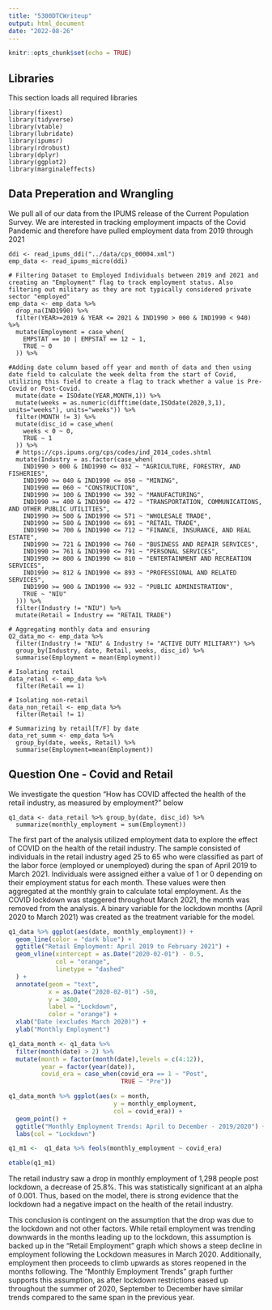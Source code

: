 ```yaml
---
title: "5300DTCWriteup"
output: html_document
date: "2022-08-26"
---
```


```r
knitr::opts_chunk$set(echo = TRUE)
```

## Libraries

This section loads all required libraries

```Libraries
library(fixest)
library(tidyverse)
library(vtable)
library(lubridate)
library(ipumsr)
library(rdrobust)
library(dplyr)
library(ggplot2)
library(marginaleffects)
```

## Data Preperation and Wrangling

We pull all of our data from the IPUMS release of the Current Population Survey. We are interested in tracking employment impacts of the Covid Pandemic and therefore have pulled employment data from 2019 through 2021

```Data
ddi <- read_ipums_ddi("../data/cps_00004.xml")
emp_data <- read_ipums_micro(ddi)

# Filtering Dataset to Employed Individuals between 2019 and 2021 and creating an "Employment" flag to track employment status. Also filtering out military as they are not typically considered private sector "employed"
emp_data <- emp_data %>% 
  drop_na(IND1990) %>%
  filter(YEAR>=2019 & YEAR <= 2021 & IND1990 > 000 & IND1990 < 940) %>%
  mutate(Employment = case_when(
    EMPSTAT == 10 | EMPSTAT == 12 ~ 1,
    TRUE ~ 0
  )) %>%
  
#Adding date column based off year and month of data and then using date field to calculate the week delta from the start of Covid, utilizing this field to create a flag to track whether a value is Pre-Covid or Post-Covid.
  mutate(date = ISOdate(YEAR,MONTH,1)) %>%
  mutate(weeks = as.numeric(difftime(date,ISOdate(2020,3,1), units="weeks"), units="weeks")) %>%
  filter(MONTH != 3) %>%
  mutate(disc_id = case_when(
    weeks < 0 ~ 0,
    TRUE ~ 1
  )) %>%
  # https://cps.ipums.org/cps/codes/ind_2014_codes.shtml
  mutate(Industry = as.factor(case_when(
    IND1990 > 000 & IND1990 <= 032 ~ "AGRICULTURE, FORESTRY, AND FISHERIES",
    IND1990 >= 040 & IND1990 <= 050 ~ "MINING",
    IND1990 == 060 ~ "CONSTRUCTION",
    IND1990 >= 100 & IND1990 <= 392 ~ "MANUFACTURING",
    IND1990 >= 400 & IND1990 <= 472 ~ "TRANSPORTATION, COMMUNICATIONS, AND OTHER PUBLIC UTILITIES",
    IND1990 >= 500 & IND1990 <= 571 ~ "WHOLESALE TRADE",
    IND1990 >= 580 & IND1990 <= 691 ~ "RETAIL TRADE",
    IND1990 >= 700 & IND1990 <= 712 ~ "FINANCE, INSURANCE, AND REAL ESTATE",
    IND1990 >= 721 & IND1990 <= 760 ~ "BUSINESS AND REPAIR SERVICES",
    IND1990 >= 761 & IND1990 <= 791 ~ "PERSONAL SERVICES",
    IND1990 >= 800 & IND1990 <= 810 ~ "ENTERTAINMENT AND RECREATION SERVICES",
    IND1990 >= 812 & IND1990 <= 893 ~ "PROFESSIONAL AND RELATED SERVICES",
    IND1990 >= 900 & IND1990 <= 932 ~ "PUBLIC ADMINISTRATION",
    TRUE ~ "NIU"
  ))) %>%
  filter(Industry != "NIU") %>%
  mutate(Retail = Industry == "RETAIL TRADE")

# Aggregating monthly data and ensuring
Q2_data_mo <- emp_data %>%
  filter(Industry != "NIU" & Industry != "ACTIVE DUTY MILITARY") %>%
  group_by(Industry, date, Retail, weeks, disc_id) %>%
  summarise(Employment = mean(Employment))

# Isolating retail
data_retail <- emp_data %>%
  filter(Retail == 1)

# Isolating non-retail
data_non_retail <- emp_data %>%
  filter(Retail != 1)

# Summarizing by retail[T/F] by date
data_ret_summ <- emp_data %>%
  group_by(date, weeks, Retail) %>%
  summarise(Employment=mean(Employment))

```

## Question One - Covid and Retail

We investigate the question "How has COVID affected the health of the retail industry, as measured by employment?" below

```Question
q1_data <- data_retail %>% group_by(date, disc_id) %>%
  summarize(monthly_employment = sum(Employment))
```

The first part of the analysis utilized employment data to explore the effect of COVID on the health of the retail industry. The sample consisted of individuals in the retail industry aged 25 to 65 who were classified as part of the labor force (employed or unemployed) during the span of April 2019 to March 2021. Individuals were assigned either a value of 1 or 0 depending on their employment status for each month. These values were then aggregated at the monthly grain to calculate total employment. As the COVID lockdown was staggered throughout March 2021, the month was removed from the analysis. A binary variable for the lockdown months (April 2020 to March 2021) was created as the treatment variable for the model.

```r
q1_data %>% ggplot(aes(date, monthly_employment)) +
  geom_line(color = "dark blue") +
  ggtitle("Retail Employment: April 2019 to February 2021") +
  geom_vline(xintercept = as.Date("2020-02-01") - 0.5,
             col = "orange",
             linetype = "dashed"
  ) +
  annotate(geom = "text",
           x = as.Date("2020-02-01") -50,
           y = 3400,
           label = "Lockdown",
           color = "orange") +
  xlab("Date (excludes March 2020)") +
  ylab("Monthly Employment")
```

```r
q1_data_month <- q1_data %>%
  filter(month(date) > 2) %>%
  mutate(month = factor(month(date),levels = c(4:12)),
         year = factor(year(date)),
         covid_era = case_when(covid_era == 1 ~ "Post",
                               TRUE ~ "Pre"))
```

```r
q1_data_month %>% ggplot(aes(x = month, 
                             y = monthly_employment,
                             col = covid_era)) +
  geom_point() + 
  ggtitle("Monthly Employment Trends: April to December - 2019/2020") +
  labs(col = "Lockdown")
```

```r
q1_m1 <-  q1_data %>% feols(monthly_employment ~ covid_era)

etable(q1_m1)
```

The retail industry saw a drop in monthly employment of 1,298 people post lockdown, a decrease of 25.8%. This was statistically significant at an alpha of 0.001. Thus, based on the model, there is strong evidence that the lockdown had a negative impact on the health of the retail industry. 

This conclusion is contingent on the assumption that the drop was due to the lockdown and not other factors. While retail employment was trending downwards in the months leading up to the lockdown, this assumption is backed up in the "Retail Employment" graph which shows a steep decline in employment following the Lockdown measures in March 2020. Additionally, employment then proceeds to climb upwards as stores reopened in the months following. The "Monthly Employment Trends" graph further supports this assumption, as after lockdown restrictions eased up throughout the summer of 2020, September to December have similar trends compared to the same span in the previous year.